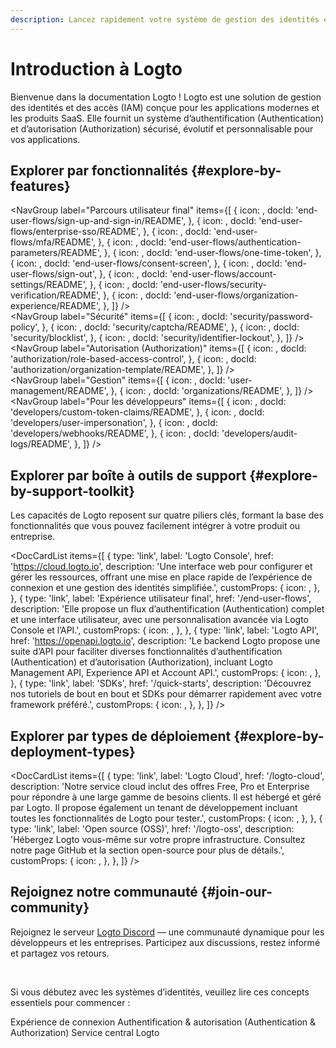 ```yaml
---
description: Lancez rapidement votre système de gestion des identités et des accès en intégrant Logto. Profitez de l’authentification (Authentication), de l’autorisation (Authorization) et de la gestion multi-locataire, tout-en-un.
---
```



# Introduction à Logto

Bienvenue dans la documentation Logto ! Logto est une solution de gestion des identités et des accès (IAM) conçue pour les applications modernes et les produits SaaS. Elle fournit un système d’authentification (Authentication) et d’autorisation (Authorization) sécurisé, évolutif et personnalisable pour vos applications.

## Explorer par fonctionnalités \{#explore-by-features}

<NavGroup
  label="Parcours utilisateur final"
  items={[
    {
      icon: <SignInIcon />,
      docId: 'end-user-flows/sign-up-and-sign-in/README',
    },
    {
      icon: <SsoIcon />,
      docId: 'end-user-flows/enterprise-sso/README',
    },
    {
      icon: <LockIcon />,
      docId: 'end-user-flows/mfa/README',
    },
    {
      icon: <ScreenIcon />,
      docId: 'end-user-flows/authentication-parameters/README',
    },
    {
      icon: <LinkIcon />,
      docId: 'end-user-flows/one-time-token',
    },
    {
      icon: <SecurityIcon />,
      docId: 'end-user-flows/consent-screen',
    },
    {
      icon: <SignOutIcon />,
      docId: 'end-user-flows/sign-out',
    },
    {
      icon: <GearIcon />,
      docId: 'end-user-flows/account-settings/README',
    },
    {
      icon: <SecurityIcon />,
      docId: 'end-user-flows/security-verification/README',
    },
    {
      icon: <OrganizationIcon />,
      docId: 'end-user-flows/organization-experience/README',
    },
  ]}
/>
<br />
<NavGroup
  label="Sécurité"
  items={[
    {
      icon: <KeyIcon />,
      docId: 'security/password-policy',
    },
    {
      icon: <CheckboxIcon />,
      docId: 'security/captcha/README',
    },
    {
      icon: <BlockUserIcon />,
      docId: 'security/blocklist',
    },
    {
      icon: <LockoutIcon />,
      docId: 'security/identifier-lockout',
    },
  ]}
/>
<br />
<NavGroup
  label="Autorisation (Authorization)"
  items={[
    {
      icon: <AuthorizationIcon />,
      docId: 'authorization/role-based-access-control',
    },
    {
      icon: <AuthorizationIcon />,
      docId: 'authorization/organization-template/README',
    },
  ]}
/>
<br />
<NavGroup
  label="Gestion"
  items={[
    {
      icon: <UserManagementIcon />,
      docId: 'user-management/README',
    },
    {
      icon: <OrganizationIcon />,
      docId: 'organizations/README',
    },
  ]}
/>
<br />
<NavGroup
  label="Pour les développeurs"
  items={[
    {
      icon: <GearPlusIcon />,
      docId: 'developers/custom-token-claims/README',
    },
    {
      icon: <ImpersonationIcon />,
      docId: 'developers/user-impersonation',
    },
    {
      icon: <WebhookIcon />,
      docId: 'developers/webhooks/README',
    },
    {
      icon: <AuditLogIcon />,
      docId: 'developers/audit-logs/README',
    },
  ]}
/>

## Explorer par boîte à outils de support \{#explore-by-support-toolkit}

Les capacités de Logto reposent sur quatre piliers clés, formant la base des fonctionnalités que vous pouvez facilement intégrer à votre produit ou entreprise.

<DocCardList
  items={[
    {
      type: 'link',
      label: 'Logto Console',
      href: 'https://cloud.logto.io',
      description:
        'Une interface web pour configurer et gérer les ressources, offrant une mise en place rapide de l’expérience de connexion et une gestion des identités simplifiée.',
      customProps: {
        icon: <LogtoConsoleIcon />,
      },
    },
    {
      type: 'link',
      label: 'Expérience utilisateur final',
      href: '/end-user-flows',
      description:
        'Elle propose un flux d’authentification (Authentication) complet et une interface utilisateur, avec une personnalisation avancée via Logto Console et l’API.',
      customProps: {
        icon: <ExperienceIcon />,
      },
    },
    {
      type: 'link',
      label: 'Logto API',
      href: 'https://openapi.logto.io',
      description:
        'Le backend Logto propose une suite d’API pour faciliter diverses fonctionnalités d’authentification (Authentication) et d’autorisation (Authorization), incluant Logto Management API, Experience API et Account API.',
      customProps: {
        icon: <LogtoApiIcon />,
      },
    },
    {
      type: 'link',
      label: 'SDKs',
      href: '/quick-starts',
      description:
        'Découvrez nos tutoriels de bout en bout et SDKs pour démarrer rapidement avec votre framework préféré.',
      customProps: {
        icon: <SdkIcon />,
      },
    },
  ]}
/>

## Explorer par types de déploiement \{#explore-by-deployment-types}

<DocCardList
  items={[
    {
      type: 'link',
      label: 'Logto Cloud',
      href: '/logto-cloud',
      description:
        'Notre service cloud inclut des offres Free, Pro et Enterprise pour répondre à une large gamme de besoins clients. Il est hébergé et géré par Logto. Il propose également un tenant de développement incluant toutes les fonctionnalités de Logto pour tester.',
      customProps: {
        icon: <CloudIcon />,
      },
    },
    {
      type: 'link',
      label: 'Open source (OSS)',
      href: '/logto-oss',
      description:
        'Hébergez Logto vous-même sur votre propre infrastructure. Consultez notre page GitHub et la section open-source pour plus de détails.',
      customProps: {
        icon: <OpenSourceIcon />,
      },
    },
  ]}
/>

## Rejoignez notre communauté \{#join-our-community}

Rejoignez le serveur [Logto Discord](https://discord.com/invite/UEPaF3j5e6) — une communauté dynamique pour les développeurs et les entreprises. Participez aux discussions, restez informé et partagez vos retours.

<br />

Si vous débutez avec les systèmes d’identités, veuillez lire ces concepts essentiels pour commencer :

<Url href="/concepts/sign-in-experience">Expérience de connexion</Url>
<Url href="/concepts/authn-vs-authz">
  Authentification & autorisation (Authentication & Authorization)
</Url>
<Url href="/concepts/core-service">Service central Logto</Url>
